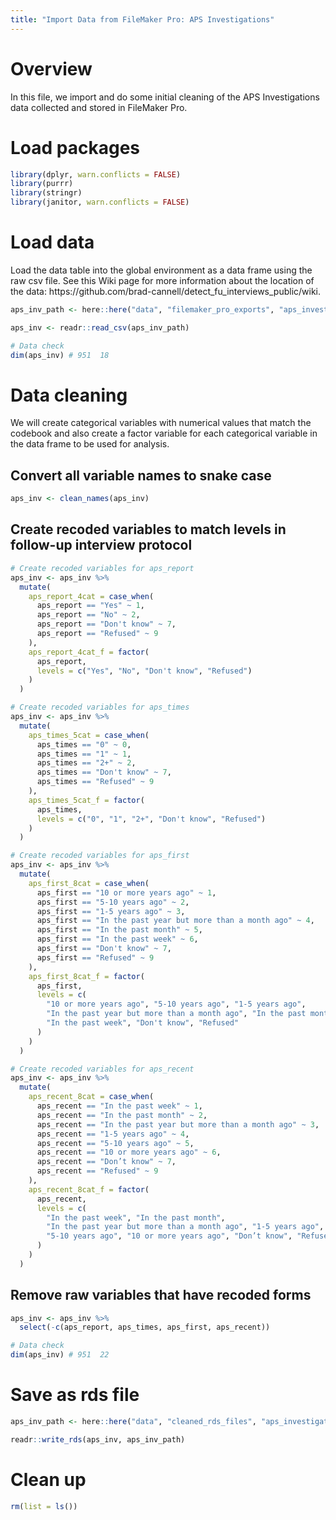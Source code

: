 ```yaml
---
title: "Import Data from FileMaker Pro: APS Investigations"
---
```


# Overview

In this file, we import and do some initial cleaning of the APS Investigations data collected and stored in FileMaker Pro.


# Load packages

```r
library(dplyr, warn.conflicts = FALSE)
library(purrr)
library(stringr)
library(janitor, warn.conflicts = FALSE)
```


# Load data

Load the data table into the global environment as a data frame using the raw csv file. See this Wiki page for more information about the location of the data: https://github.com/brad-cannell/detect_fu_interviews_public/wiki. 

```r
aps_inv_path <- here::here("data", "filemaker_pro_exports", "aps_investigations_import.csv")
```

```r
aps_inv <- readr::read_csv(aps_inv_path)
```

```r
# Data check
dim(aps_inv) # 951  18
```


# Data cleaning

We will create categorical variables with numerical values that match the codebook and also create a factor variable for each categorical variable in the data frame to be used for analysis.

## Convert all variable names to snake case

```r
aps_inv <- clean_names(aps_inv)
```

## Create recoded variables to match levels in follow-up interview protocol

```r
# Create recoded variables for aps_report
aps_inv <- aps_inv %>%
  mutate(
    aps_report_4cat = case_when(
      aps_report == "Yes" ~ 1,
      aps_report == "No" ~ 2,
      aps_report == "Don't know" ~ 7,
      aps_report == "Refused" ~ 9
    ),
    aps_report_4cat_f = factor(
      aps_report,
      levels = c("Yes", "No", "Don't know", "Refused")
    )
  )
```

```r
# Create recoded variables for aps_times
aps_inv <- aps_inv %>%
  mutate(
    aps_times_5cat = case_when(
      aps_times == "0" ~ 0,
      aps_times == "1" ~ 1,
      aps_times == "2+" ~ 2,
      aps_times == "Don't know" ~ 7,
      aps_times == "Refused" ~ 9
    ),
    aps_times_5cat_f = factor(
      aps_times,
      levels = c("0", "1", "2+", "Don't know", "Refused")
    )
  )
```

```r
# Create recoded variables for aps_first
aps_inv <- aps_inv %>%
  mutate(
    aps_first_8cat = case_when(
      aps_first == "10 or more years ago" ~ 1,
      aps_first == "5-10 years ago" ~ 2,
      aps_first == "1-5 years ago" ~ 3,
      aps_first == "In the past year but more than a month ago" ~ 4,
      aps_first == "In the past month" ~ 5,
      aps_first == "In the past week" ~ 6,
      aps_first == "Don't know" ~ 7,
      aps_first == "Refused" ~ 9
    ),
    aps_first_8cat_f = factor(
      aps_first,
      levels = c(
        "10 or more years ago", "5-10 years ago", "1-5 years ago",
        "In the past year but more than a month ago", "In the past month",
        "In the past week", "Don't know", "Refused"
      )
    )
  )
```

```r
# Create recoded variables for aps_recent
aps_inv <- aps_inv %>%
  mutate(
    aps_recent_8cat = case_when(
      aps_recent == "In the past week" ~ 1,
      aps_recent == "In the past month" ~ 2,
      aps_recent == "In the past year but more than a month ago" ~ 3,
      aps_recent == "1-5 years ago" ~ 4,
      aps_recent == "5-10 years ago" ~ 5,
      aps_recent == "10 or more years ago" ~ 6,
      aps_recent == "Don’t know" ~ 7,
      aps_recent == "Refused" ~ 9
    ),
    aps_recent_8cat_f = factor(
      aps_recent,
      levels = c(
        "In the past week", "In the past month",
        "In the past year but more than a month ago", "1-5 years ago",
        "5-10 years ago", "10 or more years ago", "Don’t know", "Refused"
      )
    )
  )
```

## Remove raw variables that have recoded forms

```r
aps_inv <- aps_inv %>%
  select(-c(aps_report, aps_times, aps_first, aps_recent))
```

```r
# Data check
dim(aps_inv) # 951  22
```


# Save as rds file

```r
aps_inv_path <- here::here("data", "cleaned_rds_files", "aps_investigations_import.rds")
```

```r
readr::write_rds(aps_inv, aps_inv_path)
```


# Clean up

```r
rm(list = ls())
```

